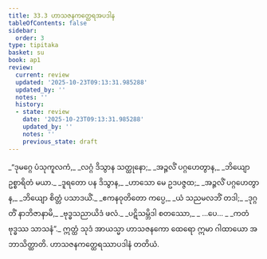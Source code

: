 ```yaml
---
title: 33.3 ဟာသဇနကတ္ထေရအပဒါန
tableOfContents: false
sidebar:
  order: 3
type: tipitaka
basket: su
book: ap1
review:
  current: review
  updated: '2025-10-23T09:13:31.985288'
  updated_by: ''
  notes: ''
  history:
  - state: review
    date: '2025-10-23T09:13:31.985288'
    updated_by: ''
    notes: ''
    previous_state: draft
---
```



<ReviewStatus review={frontmatter.review} showDetails={true} />

<HypothesisAnnotation frontmatter={frontmatter} />

<DynamicBreadcrumb />

<Division number="13" book="ap1" e="ch" v="20" p="296">

<Paragraph number="3602" type="verses" book="ap1">
_“ဒုမဂ္ဂေ ပံသုကူလကံ,_  
_လဂ္ဂံ ဒိသွာန သတ္ထုနော;_  
_အဉ္ဇလိံ ပဂ္ဂဟေတွာန,_  
_ဘိယျော ဥစ္စာရိတံ မယာ._  

</Paragraph>

</Division>
<Division number="14" book="ap1" e="ch" v="20" p="296">

<Paragraph number="3603" type="verses" book="ap1">
_ဒူရတော ပန ဒိသွာန,_  
_ဟာသော မေ ဥဒပဇ္ဇထ;_  
_အဉ္ဇလိံ ပဂ္ဂဟေတွာန,_  
_ဘိယျော စိတ္တံ ပသာဒယိံ._  

</Paragraph>

</Division>
<Division number="15" book="ap1" e="ch" v="20" p="296">

<Paragraph number="3604" type="verses" book="ap1">
_ဧကနဝုတိတော ကပ္ပေ,_  
_ယံ သညမလဘိံ တဒါ;_  
_ဒုဂ္ဂတိံ နာဘိဇာနာမိ,_  
_ဗုဒ္ဓသညာယိဒံ ဖလံ._  

</Paragraph>

</Division>
<Division number="16" book="ap1" e="ch" v="20" p="296">

<Paragraph number="3605" type="verses" book="ap1">
_ပဋိသမ္ဘိဒါ စတဿော,_  
_ …ပေ… _  
_ကတံ ဗုဒ္ဓဿ သာသနံ”._  

</Paragraph>

<Paragraph number="3606" book="ap1">
ဣတ္ထံ သုဒံ အာယသ္မာ ဟာသဇနကော ထေရော ဣမာ ဂါထာယော အဘာသိတ္ထာတိ.

</Paragraph>
</Division>

<Paragraph number="3607" type="center" book="ap1">
ဟာသဇနကတ္ထေရဿာပဒါနံ တတိယံ.
</Paragraph>